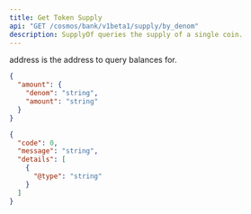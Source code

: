 ```yaml
---
title: Get Token Supply
api: "GET /cosmos/bank/v1beta1/supply/by_denom"
description: SupplyOf queries the supply of a single coin.
---
```


<ParamField query="denom" type="string" required>
  address is the address to query balances for.
</ParamField>

<ResponseExample>

```json Response (200)
{
  "amount": {
    "denom": "string",
    "amount": "string"
  }
}
```

```json Error
{
  "code": 0,
  "message": "string",
  "details": [
    {
      "@type": "string"
    }
  ]
}
```

</ResponseExample>
